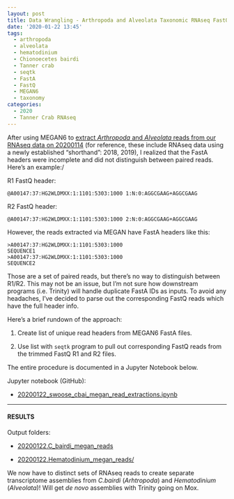 ```yaml
---
layout: post
title: Data Wrangling - Arthropoda and Alveolata Taxonomic RNAseq FastQ Extractions
date: '2020-01-22 13:45'
tags:
  - arthropoda
  - alveolata
  - hematodinium
  - Chionoecetes bairdi
  - Tanner crab
  - seqtk
  - FastA
  - FastQ
  - MEGAN6
  - taxonomy
categories:
  - 2020
  - Tanner Crab RNAseq
---
```

After using MEGAN6 to [extract _Arthropoda_ and _Alveolata_ reads from our RNAseq data on 20200114](https://robertslab.github.io/sams-notebook/posts/2020-01-14-RNAseq-Reads-Extractions---C.bairdi-Taxonomic-Reads-Extractions-with-MEGAN6-on-swoose/) (for reference, these include RNAseq data using a newly established "shorthand": 2018, 2019), I realized that the FastA headers were incomplete and did not distinguish between paired reads. Here's an example:/

R1 FastQ header:

`@A00147:37:HG2WLDMXX:1:1101:5303:1000 1:N:0:AGGCGAAG+AGGCGAAG`

R2 FastQ header:

`@A00147:37:HG2WLDMXX:1:1101:5303:1000 2:N:0:AGGCGAAG+AGGCGAAG`

However, the reads extracted via MEGAN have FastA headers like this:

```
>A00147:37:HG2WLDMXX:1:1101:5303:1000
SEQUENCE1
>A00147:37:HG2WLDMXX:1:1101:5303:1000
SEQUENCE2
```

Those are a set of paired reads, but there's no way to distinguish between R1/R2. This may not be an issue, but I'm not sure how downstream programs (i.e. Trinity) will handle duplicate FastA IDs as inputs. To avoid any headaches, I've decided to parse out the corresponding FastQ reads which have the full header info.

Here's a brief rundown of the approach:

1. Create list of unique read headers from MEGAN6 FastA files.

2. Use list with `seqtk` program to pull out corresponding FastQ reads from the trimmed FastQ R1 and R2 files.

The entire procedure is documented in a Jupyter Notebook below.

Jupyter notebook (GitHub):

- [20200122_swoose_cbai_megan_read_extractions.ipynb](https://github.com/RobertsLab/code/blob/master/notebooks/sam/20200122_swoose_cbai_megan_read_extractions.ipynb)

---

#### RESULTS

Output folders:

- [20200122.C_bairdi_megan_reads](https://gannet.fish.washington.edu/Atumefaciens/20200122.C_bairdi_megan_reads/)

- [20200122.Hematodinium_megan_reads/](https://gannet.fish.washington.edu/Atumefaciens/20200122.Hematodinium_megan_reads/)


We now have to distinct sets of RNAseq reads to create separate transcriptome assemblies from _C.bairdi_ (_Arhtropoda_) and _Hematodinium_ (_Alveolata_)! Will get _de novo_ assemblies with Trinity going on Mox.
